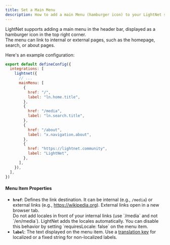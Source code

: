```yaml
---
title: Set a Main Menu
description: How to add a main Menu (hamburger icon) to your LightNet site's header bar.
---
```




LightNet supports adding a main menu in the header bar, displayed as a hamburger icon in the top right corner.  
The menu can link to internal or external pages, such as the homepage, search, or about pages.

Here's an example configuration:

```js title="astro.config.mjs" ins={5-22}
export default defineConfig({
  integrations: [
    lightnet({
      // ...
      mainMenu: [
        {
          href: "/",
          label: "ln.home.title",
        },
        {
          href: "/media",
          label: "ln.search.title",
        },
        {
          href: "/about",
          label: "x.navigation.about",
        },
        {
          href: "https://lightnet.community",
          label: "LightNet",
        },
      ],
    }),
  ],
})
```

#### Menu Item Properties

- **`href`**: Defines the link destination. It can be internal (e.g., `/media`) or external links (e.g., https://wikipedia.org). 
  External links open in a new browser tab.
  <Aside>
    Do not add locales in front of your internal links (use `/media` and not `/en/media`).
    LightNet adds the locales automatically. You can disable this behavior by setting  
    `requiresLocale: false` on the menu item.
  </Aside> 
- **`label`**: The text displayed on the menu item. Use a [translation key](/build/i18n/fundamentals) for localized or a fixed string for non-localized labels.  



